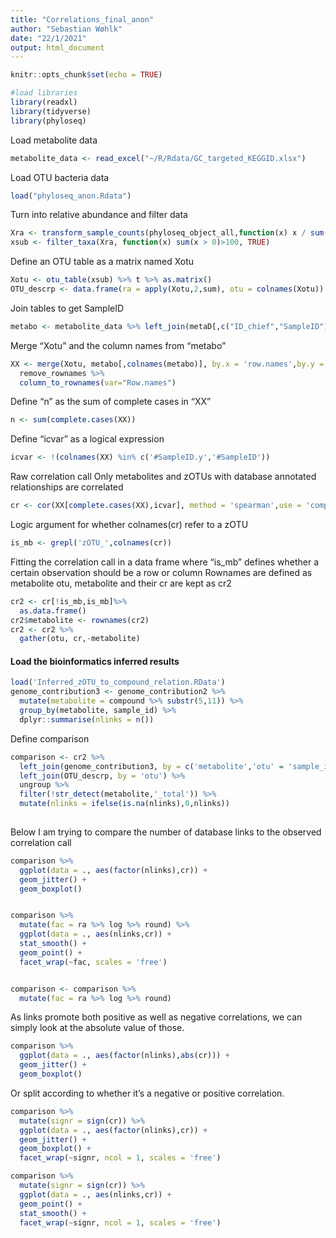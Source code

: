 ---
title: "Correlations_final_anon"
author: "Sebastian Wøhlk"
date: "22/1/2021"
output: html_document
---

```{r setup, include=FALSE}
knitr::opts_chunk$set(echo = TRUE)
```

```{r include=FALSE}
#load libraries
library(readxl)
library(tidyverse)
library(phyloseq)
```

Load metabolite data
```{r}
metabolite_data <- read_excel("~/R/Rdata/GC_targeted_KEGGID.xlsx")
```

Load OTU bacteria data
```{r}
load("phyloseq_anon.Rdata")
```

Turn into relative abundance and filter data
```{r}
Xra <- transform_sample_counts(phyloseq_object_all,function(x) x / sum(x) )
xsub <- filter_taxa(Xra, function(x) sum(x > 0)>100, TRUE)
```

Define an OTU table as a matrix named Xotu
```{r}
Xotu <- otu_table(xsub) %>% t %>% as.matrix()
OTU_descrp <- data.frame(ra = apply(Xotu,2,sum), otu = colnames(Xotu))
```

Join tables to get SampleID 
```{r}
metabo <- metabolite_data %>% left_join(metaD[,c("ID_chief","SampleID")], by = c('#SampleID' = 'ID_chief'))
```

Merge "Xotu" and the column names from "metabo" 
```{r}
XX <- merge(Xotu, metabo[,colnames(metabo)], by.x = 'row.names',by.y = 'SampleID') %>% 
  remove_rownames %>% 
  column_to_rownames(var="Row.names")
```

Define "n" as the sum of complete cases in "XX"
```{r}
n <- sum(complete.cases(XX))
```

Define "icvar" as a logical expression  
```{r}
icvar <- !(colnames(XX) %in% c('#SampleID.y','#SampleID'))
```

Raw correlation call
Only metabolites and zOTUs with database annotated relationships are correlated
```{r}
cr <- cor(XX[complete.cases(XX),icvar], method = 'spearman',use = 'complete.obs')
```

Logic argument for whether colnames(cr) refer to a zOTU
```{r}
is_mb <- grepl('zOTU_',colnames(cr))
```

Fitting the correlation call in a data frame where "is_mb" defines whether a certain observation should be a row or column
Rownames are defined as metabolite
otu, metabolite and their cr are kept as cr2
```{r}
cr2 <- cr[!is_mb,is_mb]%>%
  as.data.frame() 
cr2$metabolite <- rownames(cr2)
cr2 <- cr2 %>%
  gather(otu, cr,-metabolite) 
```

#### Load the bioinformatics inferred results

```{r message=FALSE}
load('Inferred_zOTU_to_compound_relation.RData')
genome_contribution3 <- genome_contribution2 %>% 
  mutate(metabolite = compound %>% substr(5,11)) %>% 
  group_by(metabolite, sample_id) %>% 
  dplyr::summarise(nlinks = n())

```

Define comparison
```{r}
comparison <- cr2 %>% 
  left_join(genome_contribution3, by = c('metabolite','otu' = 'sample_id')) %>% 
  left_join(OTU_descrp, by = 'otu') %>% 
  ungroup %>% 
  filter(!str_detect(metabolite,'_total')) %>% 
  mutate(nlinks = ifelse(is.na(nlinks),0,nlinks))
  
```

Below I am trying to compare the number of database links to the observed correlation call
```{r message=FALSE}
comparison %>% 
  ggplot(data = ., aes(factor(nlinks),cr)) + 
  geom_jitter() + 
  geom_boxplot()


comparison %>%
  mutate(fac = ra %>% log %>% round) %>% 
  ggplot(data = ., aes(nlinks,cr)) + 
  stat_smooth() + 
  geom_point() + 
  facet_wrap(~fac, scales = 'free')


comparison <- comparison %>%
  mutate(fac = ra %>% log %>% round) 
```

As links promote both positive as well as negative correlations, we can simply look at the absolute value of those.  
```{r}
comparison %>% 
  ggplot(data = ., aes(factor(nlinks),abs(cr))) + 
  geom_jitter() + 
  geom_boxplot()
```

Or split according to whether it's a negative or positive correlation. 
```{r}
comparison %>% 
  mutate(signr = sign(cr)) %>% 
  ggplot(data = ., aes(factor(nlinks),cr)) + 
  geom_jitter() + 
  geom_boxplot() + 
  facet_wrap(~signr, ncol = 1, scales = 'free')
```

```{r message=FALSE}
comparison %>% 
  mutate(signr = sign(cr)) %>% 
  ggplot(data = ., aes(nlinks,cr)) + 
  geom_point() + 
  stat_smooth() + 
  facet_wrap(~signr, ncol = 1, scales = 'free')
```
